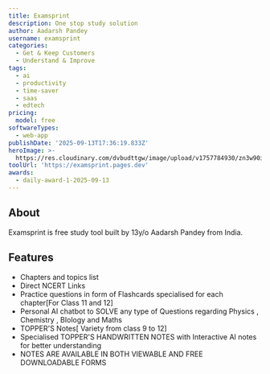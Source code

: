 ---
title: Examsprint
description: One stop study solution
author: Aadarsh Pandey
username: examsprint
categories:
  - Get & Keep Customers
  - Understand & Improve
tags:
  - ai
  - productivity
  - time-saver
  - saas
  - edtech
pricing:
  model: free
softwareTypes:
  - web-app
publishDate: '2025-09-13T17:36:19.833Z'
heroImage: >-
  https://res.cloudinary.com/dvbudttgw/image/upload/v1757784930/zn3w90iuhzwyfoslyjjr.png
toolUrl: 'https://examsprint.pages.dev'
awards:
  - daily-award-1-2025-09-13
---
## About
Examsprint is free study tool built by 13y/o Aadarsh Pandey from India.

## Features
- Chapters and topics list
- Direct NCERT Links
- Practice questions in form of Flashcards specialised for each chapter[For Class 11 and 12]
- Personal AI chatbot to SOLVE any type of Questions regarding Physics , Chemistry , BIology and Maths
- TOPPER'S Notes[ Variety from class 9 to 12]
- Specialised TOPPER'S HANDWRITTEN NOTES with Interactive AI notes for better understanding
- NOTES ARE AVAILABLE IN BOTH VIEWABLE AND FREE DOWNLOADABLE FORMS
